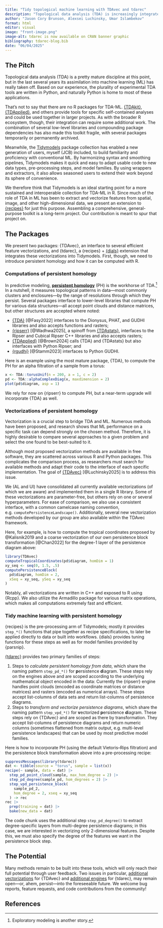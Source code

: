 ```yaml
---
title: "Tidy topological machine learning with TDAvec and tdarec"
description: "Topological data analysis (TDA) is increasingly integrated into machine learning. This project introduces two R packages—TDAvec and tdarec—to bridge TDA with the Tidymodels ecosystem, offering efficient persistent homology vectorization and tidy ML pipelines."
author: "Jason Cory Brunson, Alexsei Luchinsky, Umar Islambekov"
format: html
editor: visual
image: "front-image.png"
image-alt: tdarec is now available on CRAN banner graphic
bibliography: tdarec-blog.bib
date: "06/04/2025"
---
```


## The Pitch

Topological data analysis (TDA) is a pretty mature discipline at this point, but in the last several years its assimilation into machine learning (ML) has really taken off. Based on our experience, the plurality of experimental TDA tools are written in Python, and naturally Python is home to most of these applications.

That's not to say that there are no R packages for TDA-ML. [{TDAkit}](https://github.com/kisungyou/TDAkit), [{TDApplied}](https://github.com/shaelebrown/TDApplied), and others provide tools for specific self-contained analyses and could be used together in larger projects. As with the broader R ecosystem, though, their integration can require some additional work. The combination of several low-level libraries and compounding package dependencies has also made this toolkit fragile, with several packages temporarily or permanently archived.

Meanwhile, the [Tidymodels](https://www.tidymodels.org/) package collection has enabled a new generation of users, myself (JCB) included, to build familiarity and proficiency with conventional ML. By harmonizing syntax and smoothing pipelines, Tidymodels makes it quick and easy to adapt usable code to new data types, pre-processing steps, and model families. By using wrappers and extractors, it also allows seasoned users to extend their work beyond its sphere of convenience.

We therefore think that Tidymodels is an ideal starting point for a more sustained and interoperable collection for TDA-ML in R. Since much of the role of TDA in ML has been to extract and vectorize features from spatial, image, and other high-dimensional data, we present an extension to [{recipes}](https://recipes.tidymodels.org/) for just this purpose. Assembling a comprehensive, general-purpose toolkit is a long-term project. Our contribution is meant to spur that project on.

## The Packages

We present two packages: {TDAvec}, an interface to several efficient feature vectorizations, and {tdarec}, a {recipes} + [{dials}](https://dials.tidymodels.org/) extension that integrates these vectorizations into Tidymodels. First, though, we need to introduce persistent homology and how it can be computed with R.

### Computations of persistent homology

In predictive modeling, [**persistent homology**](https://en.wikipedia.org/wiki/Persistent_homology) (PH) is the workhorse of TDA.[^1] In a nutshell, it measures topological patterns in data---most commonly clusters and enclosures---by the range of resolutions through which they persist. Several packages interface to lower-level libraries that compute PH for various data structures---all accept point clouds and distance matrices, but other structures are accepted where noted:

[^1]: Exploratory modeling is another story.

-   [{TDA}](https://doi.org/10.48550/arXiv.1411.1830) [@Fasy2022] interfaces to the Dionysus, PHAT, and GUDHI libraries and also accepts functions and rasters;
-   [{ripserr}](https://tdaverse.github.io/ripserr/) [@Wadhwa2025], a spinoff from [{TDAstats}](https://joss.theoj.org/papers/10.21105/joss.00860), interfaces to the Ripser and Cubical Ripser C++ libraries and also accepts rasters;
-   [{TDApplied}](https://joss.theoj.org/papers/10.21105/joss.06321) [@Brown2024] calls {TDA} and {TDAstats} but also interfaces with Python Ripser; and
-   [{rgudhi}](https://lmjl-alea.github.io/rgudhi/) [@Stamm2023] interfaces to Python GUDHI.

Here is an example using the most mature package, {TDA}, to compute the PH for an alpha filtration of a sample from a torus:

```r
x <- TDA::torusUnif(n = 200, a = 1, c = 2)
pd <- TDA::alphaComplexDiag(x, maxdimension = 2)
plot(pd$diagram, asp = 1)
```

We rely for now on {ripserr} to compute PH, but a near-term upgrade will incorporate {TDA} as well.

### Vectorizations of persistent homology

Vectorization is a crucial step to bridge TDA and ML. Numerous methods have been proposed, and research shows that ML performance on a specific task can depend strongly on the chosen method. Therefore, it is highly desirable to compare several approaches to a given problem and select the one found to be best-suited to it.

Although most proposed vectorization methods are available in free software, they are scattered across various R and Python packages. This complicates the comparison process, as researchers must search for available methods and adapt their code to the interface of each specific implementation. The goal of [{TDAvec}](https://cran.r-project.org/package=TDAvec) [@Luchinsky2025] is to address this issue.

We (AL and UI) have consolidated all currently available vectorizations (of which we are aware) and implemented them in a single R library. Some of these vectorizations are parameter-free, but others rely on one or several hyperparameters. For ease of comparison, we also use a consistent interface, with a common camelcase naming convention, e.g. `computePersistenceLandscape()`. Additionally, several new vectorization methods developed by our group are also available within the TDAvec framework.

Here, for example, is how to compute the tropical coordinates proposed by @Kalisnik2019 and a coarse vectorization of our own persistence block transformation [@Chan2022] for the degree-1 layer of the persistence diagram above:

```r
library(TDAvec)
computeTropicalCoordinates(pd$diagram, homDim = 1)
xy_seq <- seq(0, 1.5, .5)
computePersistenceBlock(
  pd$diagram, homDim = 2,
  xSeq = xy_seq, ySeq = xy_seq
)
```

Notably, all vectorizations are written in C++ and exposed to R using {Rcpp}. We also utilize the Armadillo package for various matrix operations, which makes all computations extremely fast and efficient.

### Tidy machine learning with persistent homology

{recipes} is the pre-processing arm of Tidymodels; mostly it provides `step_*()` functions that pipe together as recipe specifications, to later be applied directly to data or built into workflows. {dials} provides tuning functions for these steps as well as for model families provided by {parsnip}.

[{tdarec}](https://tdaverse.github.io/tdarec/) provides two primary families of steps:

1.  Steps to *calculate persistent homology from data*, which share the naming pattern `step_pd_*()` for **p**ersistence **d**iagram. These steps rely on the engines above and are scoped according to the underlying mathematical object encoded in the data: Currently the {ripserr} engine handles point clouds (encoded as coordinate matrices or distance matrices) and rasters (encoded as numerical arrays). These steps accept list-columns of data sets and return list-columns of persistence diagrams.
2.  Steps to *transform and vectorize persistence diagrams*, which share the naming pattern `step_vpd_*()` for **v**ectorized **p**ersistence **d**iagram. These steps rely on {TDAvec} and are scoped as there by transformation. They accept list-columns of persistence diagrams and return numeric columns (sometimes flattened from matrix output, e.g. multi-level persistence landscapes) that can be used by most predictive model families.

Here is how to incorporate PH (using the default Vietoris--Rips filtration) and the persistence block transformation above into a pre-processing recipe:

```r
suppressMessages(library(tdarec))
dat <- tibble(source = "torus", sample = list(x))
recipe(~ sample, data = dat) |> 
  step_pd_point_cloud(sample, max_hom_degree = 2) |> 
  step_pd_degree(sample_pd, hom_degrees = 2) |> 
  step_vpd_persistence_block(
    sample_pd_2,
    hom_degree = 2, xseq = xy_seq
  ) -> rec
rec |> 
  prep(training = dat) |> 
  bake(new_data = dat)
```

The code chunk uses the additional step `step_pd_degree()` to extract degree-specific layers from multi-degree persistence diagrams; in this case, we are interested in vectorizing only 2-dimensional features. Despite this, we must also specify the degree of the features we want in the persistence block step.

## The Potential

Many methods remain to be built into these tools, which will only reach their full potential through user feedback. Two issues in particular, [additional vectorizations](https://github.com/uislambekov/TDAvec/issues/3) for {TDAvec} and [additional engines](https://github.com/tdaverse/tdarec/issues/2) for {tdarec}, may remain open---or, ahem, persist---into the foreseeable future. We welcome bug reports, feature requests, and code contributions from the community!

## References
